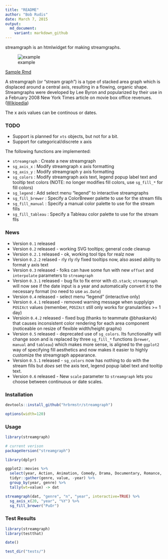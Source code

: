 ```yaml
---
title: "README"
author: "Bob Rudis"
date: March 7, 2015
output:
  md_document:
    variant: markdown_github
---
```


streamgraph is an htmlwidget for making streamgraphs. 

![example](example.png)

[Sample Rmd](http://rpubs.com/hrbrmstr/59200)

A streamgraph (or "stream graph") is a type of stacked area graph 
which is displaced around a central axis, resulting in a flowing, 
organic shape. Streamgraphs were developed by Lee Byron and popularized 
by their use in a February 2008 New York Times article on movie
box office revenues. ([Wikipedia](http://en.wikipedia.org/wiki/Streamgraph))

The x axis values can be continous or dates.

### TODO

- Support is planned for `xts` objects, but not for a bit.
- Support for categorical/discrete x axis

The following functions are implemented:

- `streamgraph`	: Create a new streamgraph
- `sg_axis_x`	: Modify streamgraph x axis formatting
- `sg_axis_y`	: Modify streamgraph y axis formatting
- `sg_colors`	: Modify streamgraph axis text, legend popup label text and tooltip text colors (NOTE: no longer modifies fill colors, use `sg_fill_*` for fill colors)
- `sg_legend` : Add select menu "legend" to interactive streamgraphs  
- `sg_fill_brewer` : Specify a ColorBrewer palette to use for the stream fills
- `sg_fill_manual` : Specify a manual color palette to use for the stream fills
- `sg_fill_tableau` : Specify a Tableau color palette to use for the stream flls

### News

- Version `0.1` released
- Version `0.2` released - working SVG tooltips; general code cleanup
- Version `0.2.1` released - ok, working tool tips for realz now
- Version `0.2.2` relased - rly rly rly fixed tooltips now, also assed ability to format y axis text
- Version `0.3` released - folks can have some fun with new `offset` and `interpolate` parameters to `streamgraph`
- Version `0.3.1` released - bug fix to fix error with `d3.stack`; `streamgraph` will now see if the date input is a year and automatically convert it to the necessary format (no need to use `as.Date`)
- Version `0.4` released - select menu "legend" (interactive only)
- Version `0.4.1` released - removed warning message when supplyign `POSIXct` values (remember, `POSIXct` still only works for granularities >= 1 day)
- Versioin `0.4.2` released - fixed bug (thanks to teammate @bhaskarvk) that causes inconsistent color rendering for each area component (noticeable on resize of flexible width/height graphs)
- Version `0.5` released - deprecated use of `sg_colors`. Its functionality will change soon and is replaced by three `sg_fill_*` functions (`brewer`, `manual` and `tableau`) which makes more sense, is aligned to the `ggplot2` way of specifying fill aesthetics and now makes it easier to highly customize the streamgraph appearance.
- Version `0.5.1` released - `sg_colors` now has nothing to do with the stream fills but _does_ set the axis text, legend popup label text and tooltip text.
- Version `0.6` released - New `scale` parameter to `streamgraph` lets you choose between continuous or date scales. 

### Installation

```r
devtools::install_github("hrbrmstr/streamgraph")
```

```r
options(width=120)
```

### Usage

```r
library(streamgraph)

# current verison
packageVersion("streamgraph")

library(dplyr)

ggplot2::movies %>%
  select(year, Action, Animation, Comedy, Drama, Documentary, Romance, Short) %>%
  tidyr::gather(genre, value, -year) %>%
  group_by(year, genre) %>%
  tally(wt=value) -> dat

streamgraph(dat, "genre", "n", "year", interactive=TRUE) %>%
  sg_axis_x(20, "year", "%Y") %>%
  sg_fill_brewer("PuOr")

```

### Test Results

```r
library(streamgraph)
library(testthat)

date()

test_dir("tests/")
```

